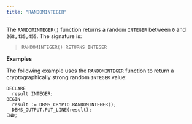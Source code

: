 ```yaml
---
title: "RANDOMINTEGER"
---
```


The `RANDOMINTEGER()` function returns a random `INTEGER` between `0` and `268,435,455`. The signature is:

> `RANDOMINTEGER() RETURNS INTEGER`

**Examples**

The following example uses the `RANDOMINTEGER` function to return a cryptographically strong random `INTEGER` value:

```text
DECLARE
  result INTEGER;
BEGIN
  result := DBMS_CRYPTO.RANDOMINTEGER();
  DBMS_OUTPUT.PUT_LINE(result);
END;
```
